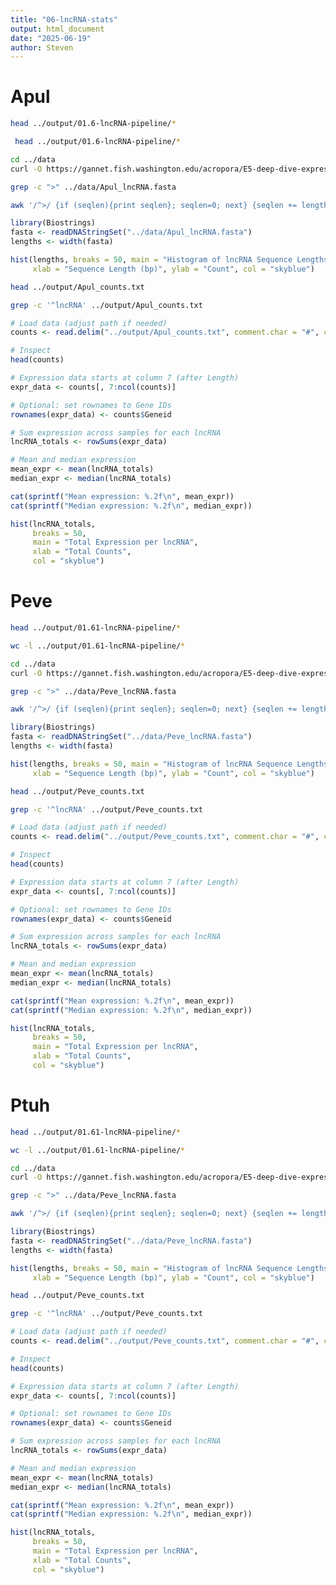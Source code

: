 ```yaml
---
title: "06-lncRNA-stats"
output: html_document
date: "2025-06-19"
author: Steven
---
```


# Apul

```bash
head ../output/01.6-lncRNA-pipeline/* 
```


```bash
 head ../output/01.6-lncRNA-pipeline/*
```

```bash
cd ../data
curl -O https://gannet.fish.washington.edu/acropora/E5-deep-dive-expression/output/01.6-lncRNA-pipline/Apul_lncRNA.fasta
```

```bash
grep -c ">" ../data/Apul_lncRNA.fasta
```

```bash
awk '/^>/ {if (seqlen){print seqlen}; seqlen=0; next} {seqlen += length($0)} END {if (seqlen) print seqlen}' ../data/Apul_lncRNA.fasta | awk '{sum+=$1} END {if (NR > 0) print "Average length: " sum/NR " bp"; else print "No sequences found."}'
```

```r
library(Biostrings)
fasta <- readDNAStringSet("../data/Apul_lncRNA.fasta")
lengths <- width(fasta)

hist(lengths, breaks = 50, main = "Histogram of lncRNA Sequence Lengths",
     xlab = "Sequence Length (bp)", ylab = "Count", col = "skyblue")
```

```bash
head ../output/Apul_counts.txt

```

```bash
grep -c '^lncRNA' ../output/Apul_counts.txt
```

```r
# Load data (adjust path if needed)
counts <- read.delim("../output/Apul_counts.txt", comment.char = "#", check.names = FALSE)

# Inspect
head(counts)
```

```r
# Expression data starts at column 7 (after Length)
expr_data <- counts[, 7:ncol(counts)]

# Optional: set rownames to Gene IDs
rownames(expr_data) <- counts$Geneid
```

```r
# Sum expression across samples for each lncRNA
lncRNA_totals <- rowSums(expr_data)

# Mean and median expression
mean_expr <- mean(lncRNA_totals)
median_expr <- median(lncRNA_totals)

cat(sprintf("Mean expression: %.2f\n", mean_expr))
cat(sprintf("Median expression: %.2f\n", median_expr))
```

```r
hist(lncRNA_totals,
     breaks = 50,
     main = "Total Expression per lncRNA",
     xlab = "Total Counts",
     col = "skyblue")
```


# Peve




```bash
head ../output/01.61-lncRNA-pipeline/* 
```


```bash
wc -l ../output/01.61-lncRNA-pipeline/*
```

```bash
cd ../data
curl -O https://gannet.fish.washington.edu/acropora/E5-deep-dive-expression/output/01.6-lncRNA-pipline/Peve_lncRNA.fasta
```

```bash
grep -c ">" ../data/Peve_lncRNA.fasta
```

```bash
awk '/^>/ {if (seqlen){print seqlen}; seqlen=0; next} {seqlen += length($0)} END {if (seqlen) print seqlen}' ../data/Peve_lncRNA.fasta | awk '{sum+=$1} END {if (NR > 0) print "Average length: " sum/NR " bp"; else print "No sequences found."}'
```

```r
library(Biostrings)
fasta <- readDNAStringSet("../data/Peve_lncRNA.fasta")
lengths <- width(fasta)

hist(lengths, breaks = 50, main = "Histogram of lncRNA Sequence Lengths",
     xlab = "Sequence Length (bp)", ylab = "Count", col = "skyblue")
```

```bash
head ../output/Peve_counts.txt

```

```bash
grep -c '^lncRNA' ../output/Peve_counts.txt
```

```r
# Load data (adjust path if needed)
counts <- read.delim("../output/Peve_counts.txt", comment.char = "#", check.names = FALSE)

# Inspect
head(counts)
```

```r
# Expression data starts at column 7 (after Length)
expr_data <- counts[, 7:ncol(counts)]

# Optional: set rownames to Gene IDs
rownames(expr_data) <- counts$Geneid
```

```r
# Sum expression across samples for each lncRNA
lncRNA_totals <- rowSums(expr_data)

# Mean and median expression
mean_expr <- mean(lncRNA_totals)
median_expr <- median(lncRNA_totals)

cat(sprintf("Mean expression: %.2f\n", mean_expr))
cat(sprintf("Median expression: %.2f\n", median_expr))
```

```r
hist(lncRNA_totals,
     breaks = 50,
     main = "Total Expression per lncRNA",
     xlab = "Total Counts",
     col = "skyblue")
```



# Ptuh



```bash
head ../output/01.61-lncRNA-pipeline/* 
```


```bash
wc -l ../output/01.61-lncRNA-pipeline/*
```

```bash
cd ../data
curl -O https://gannet.fish.washington.edu/acropora/E5-deep-dive-expression/output/01.6-lncRNA-pipline/Peve_lncRNA.fasta
```

```bash
grep -c ">" ../data/Peve_lncRNA.fasta
```

```bash
awk '/^>/ {if (seqlen){print seqlen}; seqlen=0; next} {seqlen += length($0)} END {if (seqlen) print seqlen}' ../data/Peve_lncRNA.fasta | awk '{sum+=$1} END {if (NR > 0) print "Average length: " sum/NR " bp"; else print "No sequences found."}'
```

```r
library(Biostrings)
fasta <- readDNAStringSet("../data/Peve_lncRNA.fasta")
lengths <- width(fasta)

hist(lengths, breaks = 50, main = "Histogram of lncRNA Sequence Lengths",
     xlab = "Sequence Length (bp)", ylab = "Count", col = "skyblue")
```

```bash
head ../output/Peve_counts.txt

```

```bash
grep -c '^lncRNA' ../output/Peve_counts.txt
```

```r
# Load data (adjust path if needed)
counts <- read.delim("../output/Peve_counts.txt", comment.char = "#", check.names = FALSE)

# Inspect
head(counts)
```

```r
# Expression data starts at column 7 (after Length)
expr_data <- counts[, 7:ncol(counts)]

# Optional: set rownames to Gene IDs
rownames(expr_data) <- counts$Geneid
```

```r
# Sum expression across samples for each lncRNA
lncRNA_totals <- rowSums(expr_data)

# Mean and median expression
mean_expr <- mean(lncRNA_totals)
median_expr <- median(lncRNA_totals)

cat(sprintf("Mean expression: %.2f\n", mean_expr))
cat(sprintf("Median expression: %.2f\n", median_expr))
```

```r
hist(lncRNA_totals,
     breaks = 50,
     main = "Total Expression per lncRNA",
     xlab = "Total Counts",
     col = "skyblue")
```